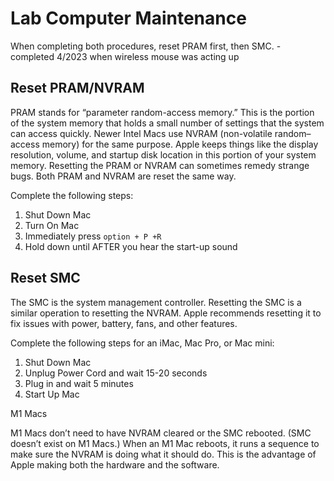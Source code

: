 # Lab Computer Maintenance

When completing both procedures, reset PRAM first, then SMC.
- completed 4/2023 when wireless mouse was acting up

## Reset PRAM/NVRAM

PRAM stands for “parameter random-access memory.” This is the portion of the system memory that holds a small number of settings that the system can access quickly. Newer Intel Macs use NVRAM (non-volatile random–access memory) for the same purpose. Apple keeps things like the display resolution, volume, and startup disk location in this portion of your system memory. Resetting the PRAM or NVRAM can sometimes remedy strange bugs. Both PRAM and NVRAM are reset the same way.

Complete the following steps:

1. Shut Down Mac
2. Turn On Mac
3. Immediately press `option + P +R`
4. Hold down until AFTER you hear the start-up sound


## Reset SMC

The SMC is the system management controller. Resetting the SMC is a similar operation to resetting the NVRAM.  Apple recommends resetting it to fix issues with power, battery, fans, and other features.

Complete the following steps for an iMac, Mac Pro, or Mac mini:

1. Shut Down Mac
2. Unplug Power Cord and wait 15-20 seconds
3. Plug in and wait 5 minutes
4. Start Up Mac

M1 Macs

M1 Macs don’t need to have NVRAM cleared or the SMC rebooted. (SMC doesn’t exist on M1 Macs.) When an M1 Mac reboots, it runs a sequence to make sure the NVRAM is doing what it should do. This is the advantage of Apple making both the hardware and the software.



